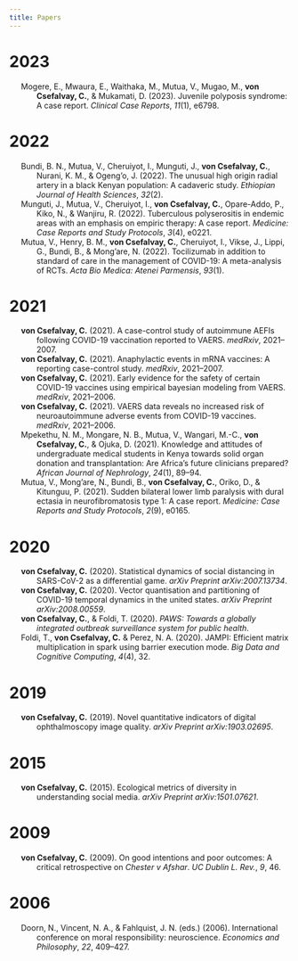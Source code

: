 ```yaml
---
title: Papers
---
```


# 2023

::: {#refs .references .csl-bib-body .hanging-indent line-spacing="2"}

::: {#ref-mogere2023juvenile .csl-entry}
Mogere, E., Mwaura, E., Waithaka, M., Mutua, V., Mugao, M., **von Csefalvay,
C.**, & Mukamati, D. (2023). Juvenile polyposis syndrome: A case
report. *Clinical Case Reports*, *11*(1), e6798.
:::

:::



# 2022

::: {#refs .references .csl-bib-body .hanging-indent line-spacing="2"}

::: {#ref-bundi2022unusual .csl-entry}
Bundi, B. N., Mutua, V., Cheruiyot, I., Munguti, J., **von Csefalvay, C.**,
Nurani, K. M., & Ogeng'o, J. (2022). The unusual high origin radial
artery in a black Kenyan population: A cadaveric study. *Ethiopian
Journal of Health Sciences*, *32*(2).
:::

::: {#ref-munguti2022tuberculous .csl-entry}
Munguti, J., Mutua, V., Cheruiyot, I., **von Csefalvay, C.**, Opare-Addo,
P., Kiko, N., & Wanjiru, R. (2022). Tuberculous polyserositis in endemic
areas with an emphasis on empiric therapy: A case report. *Medicine:
Case Reports and Study Protocols*, *3*(4), e0221.
:::

::: {#ref-mutua2022tocilizumab .csl-entry}
Mutua, V., Henry, B. M., **von Csefalvay, C.**, Cheruiyot, I., Vikse, J.,
Lippi, G., Bundi, B., & Mong'are, N. (2022). Tocilizumab in addition to
standard of care in the management of COVID-19: A meta-analysis of RCTs.
*Acta Bio Medica: Atenei Parmensis*, *93*(1).
:::

:::


# 2021

::: {#refs .references .csl-bib-body .hanging-indent line-spacing="2"}

::: {#ref-von2021case .csl-entry}
**von Csefalvay, C.** (2021). A case-control study of autoimmune AEFIs
following COVID-19 vaccination reported to VAERS. *medRxiv*, 2021--2007.
:::

::: {#ref-von2021anaphylactic .csl-entry}
**von Csefalvay, C.** (2021). Anaphylactic events in mRNA vaccines: A
reporting case-control study. *medRxiv*, 2021--2007.
:::

::: {#ref-von2021early .csl-entry}
**von Csefalvay, C.** (2021). Early evidence for the safety of certain
COVID-19 vaccines using empirical bayesian modeling from VAERS.
*medRxiv*, 2021--2006.
:::

::: {#ref-csefalvay2021vaers .csl-entry}
**von Csefalvay, C.** (2021). VAERS data reveals no increased risk of
neuroautoimmune adverse events from COVID-19 vaccines. *medRxiv*,
2021--2006.
:::

::: {#ref-mpekethu2021knowledge .csl-entry}
Mpekethu, N. M., Mongare, N. B., Mutua, V., Wangari, M.-C., **von Csefalvay,
C.**, & Ojuka, D. (2021). Knowledge and attitudes of undergraduate
medical students in Kenya towards solid organ donation and
transplantation: Are Africa's future clinicians prepared? *African
Journal of Nephrology*, *24*(1), 89--94.
:::


::: {#ref-mutua2021sudden .csl-entry}
Mutua, V., Mong'are, N., Bundi, B., **von Csefalvay, C.**, Oriko, D., &
Kitunguu, P. (2021). Sudden bilateral lower limb paralysis with dural
ectasia in neurofibromatosis type 1: A case report. *Medicine: Case
Reports and Study Protocols*, *2*(9), e0165.
:::

:::

# 2020

::: {#refs .references .csl-bib-body .hanging-indent line-spacing="2"}

::: {#ref-von2020statistical .csl-entry}
**von Csefalvay, C.** (2020). Statistical dynamics of social distancing in
SARS-CoV-2 as a differential game. *arXiv Preprint arXiv:2007.13734*.
:::

::: {#ref-von2020vector .csl-entry}
**von Csefalvay, C.** (2020). Vector quantisation and partitioning of
COVID-19 temporal dynamics in the united states. *arXiv Preprint
arXiv:2008.00559*.
:::

::: {#ref-vonpaws .csl-entry}
**von Csefalvay, C.**, & Foldi, T. (2020). *PAWS: Towards a globally
integrated outbreak surveillance system for public health*.
:::

::: {#ref-foldi2020jampi .csl-entry}
Foldi, T., **von Csefalvay, C.** & Perez, N. A. (2020). JAMPI: Efficient
matrix multiplication in spark using barrier execution mode. *Big Data
and Cognitive Computing*, *4*(4), 32.
:::

:::

# 2019

::: {#refs .references .csl-bib-body .hanging-indent line-spacing="2"}

::: {#ref-von2019novel .csl-entry}
**von Csefalvay, C.** (2019). Novel quantitative indicators of digital
ophthalmoscopy image quality. *arXiv Preprint arXiv:1903.02695*.
:::

:::

# 2015

::: {#refs .references .csl-bib-body .hanging-indent line-spacing="2"}

::: {#ref-von2015ecological .csl-entry}
**von Csefalvay, C.** (2015). Ecological metrics of diversity in
understanding social media. *arXiv Preprint arXiv:1501.07621*.
:::

:::

# 2009

::: {#refs .references .csl-bib-body .hanging-indent line-spacing="2"}

::: {#ref-von2009good .csl-entry}
**von Csefalvay, C.** (2009). On good intentions and poor
outcomes: A critical retrospective on _Chester v Afshar_. *UC Dublin L.
Rev.*, *9*, 46.
:::

:::

# 2006

::: {#refs .references .csl-bib-body .hanging-indent line-spacing="2"}

::: {#ref-doorn2006international .csl-entry}
Doorn, N., Vincent, N. A., & Fahlquist, J. N. (eds.) (2006). International
conference on moral responsibility: neuroscience. *Economics and
Philosophy*, *22*, 409--427.
:::

:::